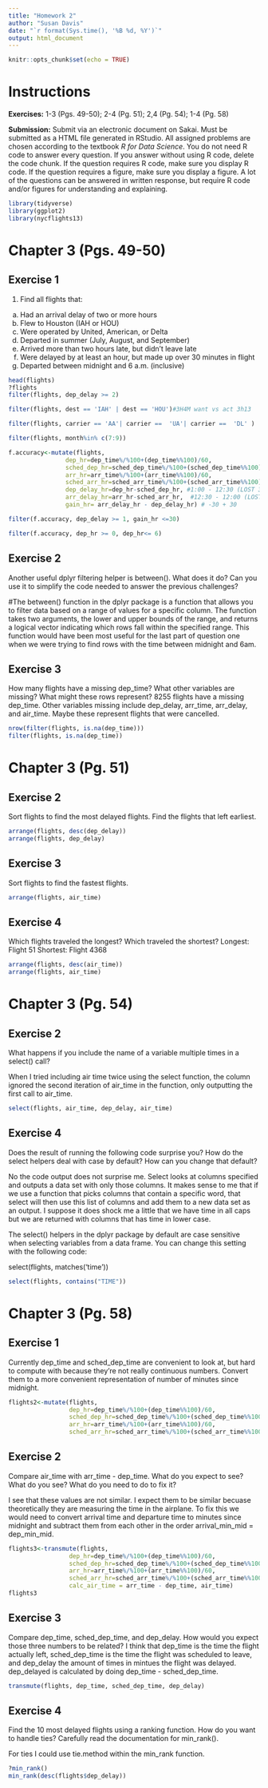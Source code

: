 ```yaml
---
title: "Homework 2"
author: "Susan Davis"
date: "`r format(Sys.time(), '%B %d, %Y')`"
output: html_document
---
```


```r
knitr::opts_chunk$set(echo = TRUE)
```

# Instructions

**Exercises:**  1-3 (Pgs. 49-50); 2-4 (Pg. 51); 2,4 (Pg. 54); 1-4 (Pg. 58)

**Submission:** Submit via an electronic document on Sakai. Must be submitted as a HTML file generated in RStudio. All assigned problems are chosen according to the textbook *R for Data Science*. You do not need R code to answer every question. If you answer without using R code, delete the code chunk. If the question requires R code, make sure you display R code. If the question requires a figure, make sure you display a figure. A lot of the questions can be answered in written response, but require R code and/or figures for understanding and explaining. 

```r
library(tidyverse)
library(ggplot2)
library(nycflights13)
```

# Chapter 3 (Pgs. 49-50)

##  Exercise 1
1. Find all flights that:
a. Had an arrival delay of two or more hours
b. Flew to Houston (IAH or HOU)
c. Were operated by United, American, or Delta
d. Departed in summer (July, August, and September)
e. Arrived more than two hours late, but didn’t leave late
f. Were delayed by at least an hour, but made up over 30
minutes in flight
g. Departed between midnight and 6 a.m. (inclusive)

```r
head(flights)
?flights
filter(flights, dep_delay >= 2)
```

```r
filter(flights, dest == 'IAH' | dest == 'HOU')#3H4M want vs act 3h13 
```

```r
filter(flights, carrier == 'AA'| carrier ==  'UA'| carrier ==  'DL' )
```

```r
filter(flights, month%in% c(7:9))
```

```r
f.accuracy<-mutate(flights,
                dep_hr=dep_time%/%100+(dep_time%%100)/60,
                sched_dep_hr=sched_dep_time%/%100+(sched_dep_time%%100)/60,
                arr_hr=arr_time%/%100+(arr_time%%100)/60,
                sched_arr_hr=sched_arr_time%/%100+(sched_arr_time%%100)/60,
                dep_delay_hr=dep_hr-sched_dep_hr, #1:00 - 12:30 (LOST 30 MIN)
                arr_delay_hr=arr_hr-sched_arr_hr,  #12:30 - 12:00 (LOST 30 MIN)
                gain_hr= arr_delay_hr - dep_delay_hr) # -30 + 30 

```

```r
filter(f.accuracy, dep_delay >= 1, gain_hr <=30)
```
```r
filter(f.accuracy, dep_hr >= 0, dep_hr<= 6)
```

##  Exercise 2
 Another useful dplyr filtering helper is between(). What does it
do? Can you use it to simplify the code needed to answer the
previous challenges?

#The between() function in the dplyr package is a function that allows you to filter data based on a range of values for a specific column. The function takes two arguments, the lower and upper bounds of the range, and returns a logical vector indicating which rows fall within the specified range. This function would have been most useful for the last part of question one when we were trying to find rows with the time between midnight and 6am.

##  Exercise 3
How many flights have a missing dep_time? What other variables are missing? What might these rows represent?
8255 flights have a missing dep_time. Other variables missing include dep_delay, arr_time, arr_delay, and air_time. Maybe these represent flights that were cancelled. 
```r
nrow(filter(flights, is.na(dep_time)))
filter(flights, is.na(dep_time))
```

# Chapter 3 (Pg. 51)

##  Exercise 2

Sort flights to find the most delayed flights. Find the flights
that left earliest.

```r
arrange(flights, desc(dep_delay))
arrange(flights, dep_delay)
```


##  Exercise 3
Sort flights to find the fastest flights.
```r
arrange(flights, air_time)
```

##  Exercise 4
Which flights traveled the longest? Which traveled the shortest?
Longest: Flight 51
Shortest: Flight 4368
```r
arrange(flights, desc(air_time))
arrange(flights, air_time)

```

# Chapter 3 (Pg. 54)

##  Exercise 2
What happens if you include the name of a variable multiple
times in a select() call?

When I tried including air time twice using the select function, the column ignored the second iteration of air_time in the function, only outputting the first call to air_time. 
```r
select(flights, air_time, dep_delay, air_time)
```

##  Exercise 4

Does the result of running the following code surprise you? 
How do the select helpers deal with case by default? How can
you change that default?

No the code output does not surprise me. Select looks at columns specified and outputs a data set with only those columns. It makes sense to me that if we use a function that picks columns that contain a specific word, that select will then use this list of columns and add them to a new data set as an output. I suppose it does shock me a little that we have time in all caps but we are returned with columns that has time in lower case. 

The select() helpers in the dplyr package by default are case sensitive when selecting variables from a data frame. You can change this setting with the following code:

select(flights, matches('time'))
```r
select(flights, contains("TIME"))

```

# Chapter 3 (Pg. 58)

##  Exercise 1
Currently dep_time and sched_dep_time are convenient to look
at, but hard to compute with because they’re not really continuous numbers. Convert them to a more convenient representation of number of minutes since midnight.
```r
flights2<-mutate(flights,
                 dep_hr=dep_time%/%100+(dep_time%%100)/60,
                 sched_dep_hr=sched_dep_time%/%100+(sched_dep_time%%100)/60,
                 arr_hr=arr_time%/%100+(arr_time%%100)/60,
                 sched_arr_hr=sched_arr_time%/%100+(sched_arr_time%%100)/60)

```

##  Exercise 2
Compare air_time with arr_time - dep_time. What do you
expect to see? What do you see? What do you need to do to fix
it?

I see that these values are not similar. I expect them to be similar becuase theoretically they are measuring the time in the airplane. To fix this we would need to convert arrival time and departure time to minutes since midnight and subtract them from each other in the order arrival_min_mid = dep_min_mid. 
```r
flights3<-transmute(flights,
                 dep_hr=dep_time%/%100+(dep_time%%100)/60,
                 sched_dep_hr=sched_dep_time%/%100+(sched_dep_time%%100)/60,
                 arr_hr=arr_time%/%100+(arr_time%%100)/60,
                 sched_arr_hr=sched_arr_time%/%100+(sched_arr_time%%100)/60, 
                 calc_air_time = arr_time - dep_time, air_time)
flights3
```

##  Exercise 3
Compare dep_time, sched_dep_time, and dep_delay. How
would you expect those three numbers to be related?
I think that dep_time is the time the flight actually left, sched_dep_time is the time the flight was scheduled to leave, and dep_delay the amount of times in mintues the flight was delayed. dep_delayed is calculated by doing dep_time - sched_dep_time.
```r
transmute(flights, dep_time, sched_dep_time, dep_delay)
```

##  Exercise 4
Find the 10 most delayed flights using a ranking function. How
do you want to handle ties? Carefully read the documentation
for min_rank().

For ties I could use tie.method within the min_rank function.
```r
?min_rank()
min_rank(desc(flights$dep_delay))
```
